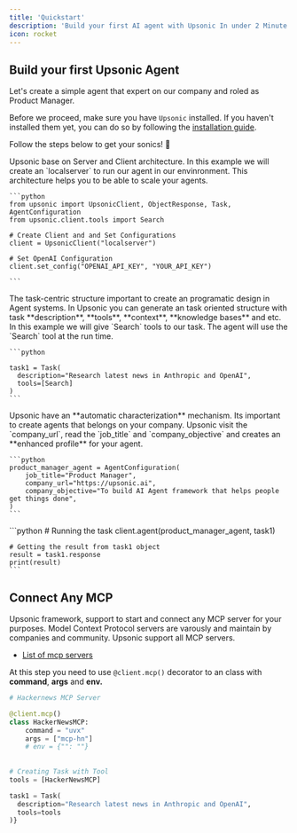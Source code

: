 ```yaml
---
title: 'Quickstart'
description: 'Build your first AI agent with Upsonic In under 2 Minute'
icon: rocket
---
```


## Build your first Upsonic Agent

Let's create a simple agent that expert on our company and roled as Product Manager.

Before we proceed, make sure you have `Upsonic` installed.
If you haven't installed them yet, you can do so by following the [installation guide](/installation).

Follow the steps below to get your sonics! 🦔

<Steps>
  <Step title="Creating Client">
    Upsonic base on Server and Client architecture. In this example we will create an `localserver` to run our agent in our envinronment. This architecture helps you to be able to scale your agents.

    ```python
    from upsonic import UpsonicClient, ObjectResponse, Task, AgentConfiguration
    from upsonic.client.tools import Search

    # Create Client and and Set Configurations
    client = UpsonicClient("localserver")

    # Set OpenAI Configuration
    client.set_config("OPENAI_API_KEY", "YOUR_API_KEY")

    ```
  </Step>

  <Step title="Generate your First Task">
    The task-centric structure important to create an programatic design in Agent systems. In Upsonic you can generate an task oriented structure with task **description**, **tools**, **context**, **knowledge bases** and etc. In this example we will give `Search` tools to our task. The agent will use the `Search` tool at the run time.

    ```python

    task1 = Task(
      description="Research latest news in Anthropic and OpenAI", 
      tools=[Search]
    )
    ```
  </Step>

  <Step title="Generate an Expert Agent of Our Company">
    Upsonic have an **automatic characterization** mechanism. Its important to create agents that belongs on your company. Upsonic visit the `company_url`, read the `job_title` and `company_objective` and creates an **enhanced profile** for your agent.

    ```python
    product_manager_agent = AgentConfiguration(
        job_title="Product Manager",
        company_url="https://upsonic.ai",
        company_objective="To build AI Agent framework that helps people get things done",
    )
    ```
  </Step>

  <Step title="Running the Task on Agent">
    ```python
    # Running the task
    client.agent(product_manager_agent, task1)

    # Getting the result from task1 object
    result = task1.response
    print(result)
    ```
  </Step>
</Steps>

## Connect Any MCP

Upsonic framework, support to start and connect any MCP server for your purposes. Model Context Protocol servers are varously and maintain by companies and community. Upsonic support all MCP servers.

* [List of mcp servers](https://glama.ai/mcp/servers?attributes=)

At this step you need to use  `@client.mcp()` decorator to an class with **command**, **args** and **env.**&#x20;

```python
# Hackernews MCP Server

@client.mcp()
class HackerNewsMCP:
    command = "uvx"
    args = ["mcp-hn"]
    # env = {"": ""}
    
 
# Creating Task with Tool 
tools = [HackerNewsMCP]   

task1 = Task(
  description="Research latest news in Anthropic and OpenAI", 
  tools=tools
)}
```